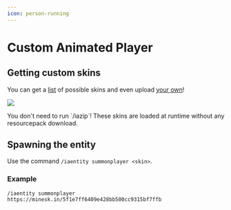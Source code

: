 ```yaml
---
icon: person-running
---
```


# Custom Animated Player

## Getting custom skins

You can get a [list](https://mineskin.org/gallery) of possible skins and even upload [your own](https://mineskin.org/)!

![](</assets/images/image (54).png>)


<Note>
You don't need to run `/iazip`! These skins are loaded at runtime without any resourcepack download.
</Note>


## Spawning the entity

Use the command `/iaentity summonplayer <skin>`.

### Example

`/iaentity summonplayer https://minesk.in/5f1e7ff6409e428bb500cc9315bf7ffb`
